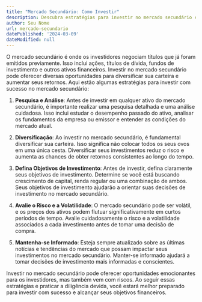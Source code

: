 ```yaml
---
title: "Mercado Secundário: Como Investir"
description: Descubra estratégias para investir no mercado secundário e diversificar sua carteira de investimentos.
author: Seu Nome
url: mercado-secundario
datePublished: '2024-03-09'
dateModified: null
---
```


O mercado secundário é onde os investidores negociam títulos que já foram emitidos previamente. Isso inclui ações, títulos de dívida, fundos de investimento e outros ativos financeiros. Investir no mercado secundário pode oferecer diversas oportunidades para diversificar sua carteira e aumentar seus retornos. Aqui estão algumas estratégias para investir com sucesso no mercado secundário:

1. **Pesquisa e Análise**: Antes de investir em qualquer ativo do mercado secundário, é importante realizar uma pesquisa detalhada e uma análise cuidadosa. Isso inclui estudar o desempenho passado do ativo, analisar os fundamentos da empresa ou emissor e entender as condições do mercado atual.

2. **Diversificação**: Ao investir no mercado secundário, é fundamental diversificar sua carteira. Isso significa não colocar todos os seus ovos em uma única cesta. Diversificar seus investimentos reduz o risco e aumenta as chances de obter retornos consistentes ao longo do tempo.

3. **Defina Objetivos de Investimento**: Antes de investir, defina claramente seus objetivos de investimento. Determine se você está buscando crescimento de capital, renda regular ou uma combinação de ambos. Seus objetivos de investimento ajudarão a orientar suas decisões de investimento no mercado secundário.

4. **Avalie o Risco e a Volatilidade**: O mercado secundário pode ser volátil, e os preços dos ativos podem flutuar significativamente em curtos períodos de tempo. Avalie cuidadosamente o risco e a volatilidade associados a cada investimento antes de tomar uma decisão de compra.

5. **Mantenha-se Informado**: Esteja sempre atualizado sobre as últimas notícias e tendências do mercado que possam impactar seus investimentos no mercado secundário. Manter-se informado ajudará a tomar decisões de investimento mais informadas e conscientes.

Investir no mercado secundário pode oferecer oportunidades emocionantes para os investidores, mas também vem com riscos. Ao seguir essas estratégias e praticar a diligência devida, você estará melhor preparado para investir com sucesso e alcançar seus objetivos financeiros.
